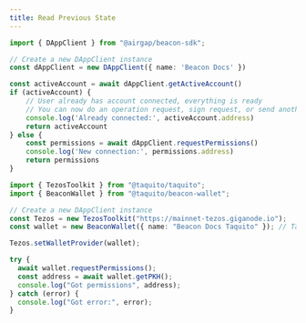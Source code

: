 ```yaml
---
title: Read Previous State
---
```



<RunnableCode>

<!-- embedme ../../build-examples/read-previous-state.beacon.ts -->

```ts
import { DAppClient } from "@airgap/beacon-sdk";

// Create a new DAppClient instance
const dAppClient = new DAppClient({ name: 'Beacon Docs' })

const activeAccount = await dAppClient.getActiveAccount()
if (activeAccount) {
    // User already has account connected, everything is ready
    // You can now do an operation request, sign request, or send another permission request to switch wallet
    console.log('Already connected:', activeAccount.address)
    return activeAccount
} else {
    const permissions = await dAppClient.requestPermissions()
    console.log('New connection:', permissions.address)
    return permissions
}
```

<!-- embedme ../../build-examples/read-previous-state.taquito.ts -->

```ts
import { TezosToolkit } from "@taquito/taquito";
import { BeaconWallet } from "@taquito/beacon-wallet";

// Create a new DAppClient instance
const Tezos = new TezosToolkit("https://mainnet-tezos.giganode.io");
const wallet = new BeaconWallet({ name: "Beacon Docs Taquito" }); // Takes the same arguments as the DAppClient constructor

Tezos.setWalletProvider(wallet);

try {
  await wallet.requestPermissions();
  const address = await wallet.getPKH();
  console.log("Got permissions", address);
} catch (error) {
  console.log("Got error:", error);
}
```

</RunnableCode>
